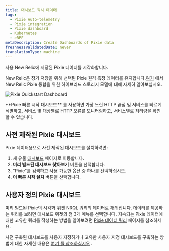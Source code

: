 ```yaml
---
title: 대시보드 픽시 데이터
tags:
  - Pixie Auto-telemetry
  - Pixie integration
  - Pixie dashboard
  - Kubernetes
  - eBPF
metaDescription: Create Dashboards of Pixie data
freshnessValidatedDate: never
translationType: machine
---
```



사용 <InlinePopover type="dashboards"/>New Relic에 저장된 Pixie 데이터를 시각화합니다.

New Relic은 장기 저장을 위해 선택된 Pixie 원격 측정 데이터를 유지합니다.[여기](/docs/kubernetes-pixie/auto-telemetry-pixie/understand-use-data/overview) 에서 New Relic Pixie 통합을 위한 하이브리드 스토리지 모델에 대해 자세히 알아보십시오.

<img
  title="Pixie Quickstart Dashboard"
  alt="Pixie Quickstart Dashboard"
  src={pixieDashboard}
/>

<figcaption>
  **Pixie 빠른 시작 대시보드** 를 사용하면 가장 느린 HTTP 끝점 및 서비스를 빠르게 식별하고, 서비스 및 대상별로 HTTP 오류를 모니터링하고, 서비스별로 처리량을 확인할 수 있습니다.
</figcaption>

## 사전 제작된 Pixie 대시보드

Pixie 데이터용으로 사전 제작된 대시보드를 설치하려면:

1. 새 유물 [대시보드](https://one.newrelic.com/dashboards) 페이지로 이동합니다.
2. **미리 빌드된 대시보드 찾아보기** 버튼을 선택합니다.
3. "Pixie"를 검색하고 사용 가능한 옵션 중 하나를 선택하십시오.
4. **이 빠른 시작 설치** 버튼을 선택합니다.

## 사용자 정의 Pixie 대시보드

미리 빌드된 Pixie의 시각화 위젯 <InlinePopover type="dashboards"/>NRQL 쿼리의 데이터로 채워집니다. 데이터를 제공하는 쿼리를 보려면 대시보드 위젯의 점 3개 메뉴를 선택합니다. 지속되는 Pixie 데이터에 대한 고유한 쿼리를 작성하는 방법을 알아보려면 [Pixie 데이터 쿼리](/docs/kubernetes-pixie/auto-telemetry-pixie/understand-use-data/query-pixie-data) 페이지를 참조하세요.

사전 구축된 대시보드를 사용자 지정하거나 고유한 사용자 지정 대시보드를 구축하는 방법에 대한 자세한 내용은 [여기 를 참조하십시오](https://docs.newrelic.com/docs/query-your-data/explore-query-data/dashboards/introduction-dashboards) .